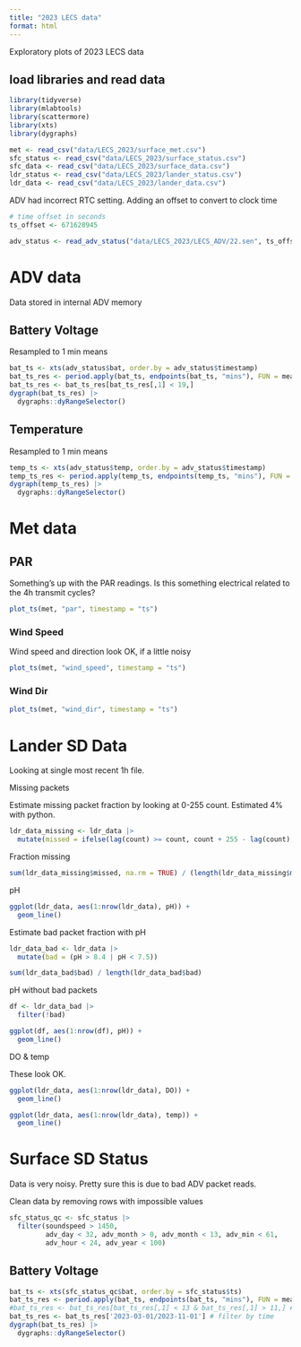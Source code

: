 ```yaml
---
title: "2023 LECS data"
format: html
---
```


Exploratory plots of 2023 LECS data

## load libraries and read data

```r
library(tidyverse)
library(mlabtools)
library(scattermore)
library(xts)
library(dygraphs)

met <- read_csv("data/LECS_2023/surface_met.csv")
sfc_status <- read_csv("data/LECS_2023/surface_status.csv")
sfc_data <- read_csv("data/LECS_2023/surface_data.csv")
ldr_status <- read_csv("data/LECS_2023/lander_status.csv")
ldr_data <- read_csv("data/LECS_2023/lander_data.csv")
```

ADV had incorrect RTC setting. Adding an offset to convert to clock time

```r
# time offset in seconds
ts_offset <- 671628945

adv_status <- read_adv_status("data/LECS_2023/LECS_ADV/22.sen", ts_offset)
```

# ADV data

Data stored in internal ADV memory

## Battery Voltage

Resampled to 1 min means

```r
bat_ts <- xts(adv_status$bat, order.by = adv_status$timestamp)
bat_ts_res <- period.apply(bat_ts, endpoints(bat_ts, "mins"), FUN = mean)
bat_ts_res <- bat_ts_res[bat_ts_res[,1] < 19,]
dygraph(bat_ts_res) |> 
  dygraphs::dyRangeSelector()
```

## Temperature

Resampled to 1 min means

```r
temp_ts <- xts(adv_status$temp, order.by = adv_status$timestamp)
temp_ts_res <- period.apply(temp_ts, endpoints(temp_ts, "mins"), FUN = mean)
dygraph(temp_ts_res) |> 
  dygraphs::dyRangeSelector()
```


# Met data

## PAR

Something's up with the PAR readings. Is this something electrical related to the 4h transmit cycles?

```r
plot_ts(met, "par", timestamp = "ts")
```

### Wind Speed

Wind speed and direction look OK, if a little noisy

```r
plot_ts(met, "wind_speed", timestamp = "ts")
```

### Wind Dir

```r
plot_ts(met, "wind_dir", timestamp = "ts")
```

# Lander SD Data

Looking at single most recent 1h file.

Missing packets

Estimate missing packet fraction by looking at 0-255 count. Estimated 4% with python.

```r
ldr_data_missing <- ldr_data |> 
  mutate(missed = ifelse(lag(count) >= count, count + 255 - lag(count), count - 1 - lag(count)))
```

Fraction missing

```r
sum(ldr_data_missing$missed, na.rm = TRUE) / (length(ldr_data_missing$missed) + sum(ldr_data_missing$missed, na.rm = TRUE))
```

pH

```r
ggplot(ldr_data, aes(1:nrow(ldr_data), pH)) +
  geom_line()
```

Estimate bad packet fraction with pH

```r
ldr_data_bad <- ldr_data |> 
  mutate(bad = (pH > 8.4 | pH < 7.5))

sum(ldr_data_bad$bad) / length(ldr_data_bad$bad)
```

pH without bad packets

```r
df <- ldr_data_bad |> 
  filter(!bad)

ggplot(df, aes(1:nrow(df), pH)) +
  geom_line()
```

DO & temp

These look OK.

```r
ggplot(ldr_data, aes(1:nrow(ldr_data), DO)) +
  geom_line()
```

```r
ggplot(ldr_data, aes(1:nrow(ldr_data), temp)) +
  geom_line()
```

# Surface SD Status

Data is very noisy. Pretty sure this is due to bad ADV packet reads. 

Clean data by removing rows with impossible values

```r
sfc_status_qc <- sfc_status |> 
  filter(soundspeed > 1450, 
         adv_day < 32, adv_month > 0, adv_month < 13, adv_min < 61, 
         adv_hour < 24, adv_year < 100)
```

## Battery Voltage

```r
bat_ts <- xts(sfc_status_qc$bat, order.by = sfc_status$ts)
bat_ts_res <- period.apply(bat_ts, endpoints(bat_ts, "mins"), FUN = mean)
#bat_ts_res <- bat_ts_res[bat_ts_res[,1] < 13 & bat_ts_res[,1] > 11,] # filter by voltage
bat_ts_res <- bat_ts_res['2023-03-01/2023-11-01'] # filter by time
dygraph(bat_ts_res) |> 
  dygraphs::dyRangeSelector()
```

